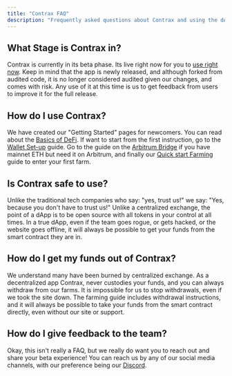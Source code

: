 ```yaml
---
title: "Contrax FAQ"
description: "Frequently asked questions about Contrax and using the dAp."
---
```


## What Stage is Contrax in?

Contrax is currently in its beta phase. Its live right now for you to [use right now](https://beta.contrax.finance). Keep in mind that the app is newly released, and although forked from audited code, it is no longer considered audited given our changes, and comes with risk. Any use of it at this time is us to get feedback from users to improve it for the full release.

## How do I use Contrax?

We have created our "Getting Started" pages for newcomers. You can read about the [Basics of DeFi](../start/defi). If want to start from the first instruction, go to the [Wallet Set-up](../start/wallet-setup) guide. Go to the guide on the [Arbitrum Bridge](../start/bridge) if you have mainnet ETH but need it on Arbitrum, and finally our [Quick start Farming](../start/quickstart) guide to enter your first farm.

## Is Contrax safe to use?

Unlike the traditional tech companies who say: "yes, trust us!" we say: "Yes, because you don't have to trust us!" Unlike a centralized exchange, the point of a dApp is to be open source with all tokens in your control at all times. In a true dApp, even if the team goes rogue, or gets hacked, or the website goes offline, it will always be possible to get your funds from the smart contract they are in.

## How do I get my funds out of Contrax?

We understand many have been burned by centralized exchange. As a decentralized app Contrax, never custodies your funds, and you can always withdraw from our farms. It is impossible for us to stop withdrawals, even if we took the site down. The farming guide includes withdrawal instructions, and it will always be possible to take your funds from the smart contract directly, even without our site or support.

## How do I give feedback to the team?

Okay, this isn't really a FAQ, but we really do want you to reach out and share your beta experience! You can reach us by any of our social media channels, with our preference being our [Discord](https://discord.gg/rDdvyeWAtt).

